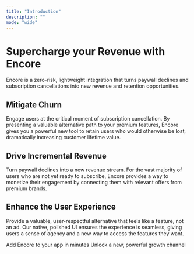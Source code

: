```yaml
---
title: "Introduction"
description: ""
mode: "wide"
---
```


<div className="hero-section" style={{
  background: 'linear-gradient(135deg, #e0f2fe 0%, #f3e5f5 100%)',
  padding: '4rem 2rem',
  borderRadius: '12px',
  marginBottom: '3rem',
  display: 'flex',
  alignItems: 'center',
  justifyContent: 'space-between'
}}>
  <div style={{ flex: 1, maxWidth: '600px' }}>
    <h1 style={{ 
      fontSize: '3rem', 
      fontWeight: 'bold', 
      marginBottom: '2rem',
      color: '#1a1a1a',
      lineHeight: '1.3'
    }}>
      Supercharge your Revenue with Encore
    </h1>
    <p style={{ 
      fontSize: '1.25rem', 
      lineHeight: '1.3',
      color: '#4a5568',
      marginBottom: '2rem'
    }}>
      Encore is a zero-risk, lightweight integration that turns paywall declines and subscription cancellations into new revenue and retention opportunities.
    </p>
  </div>
</div>

## Mitigate Churn
Engage users at the critical moment of subscription cancellation. By presenting a valuable alternative path to your premium features, Encore gives you a powerful new tool to retain users who would otherwise be lost, dramatically increasing customer lifetime value.

## Drive Incremental Revenue
Turn paywall declines into a new revenue stream. For the vast majority of users who are not yet ready to subscribe, Encore provides a way to monetize their engagement by connecting them with relevant offers from premium brands.

## Enhance the User Experience
Provide a valuable, user-respectful alternative that feels like a feature, not an ad. Our native, polished UI ensures the experience is seamless, giving users a sense of agency and a new way to access the features they want.

<Columns cols={2}>
  <Card
    title="Publishers"
    icon="code"
    href="/essentials/markdown"
  >
    Add Encore to your app in minutes 
  </Card>
  <Card
    title="Advertisers"
    icon="pen-fancy"
    href="/essentials/code"
  >
    Unlock a new, powerful growth channel
  </Card>
</Columns>
